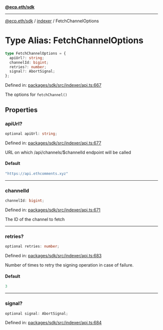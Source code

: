 [**@ecp.eth/sdk**](../../index.mdx)

***

[@ecp.eth/sdk](/sdk-reference/index.mdx) / [indexer](/sdk-reference/indexer/index.mdx) / FetchChannelOptions

# Type Alias: FetchChannelOptions

```ts
type FetchChannelOptions = {
  apiUrl?: string;
  channelId: bigint;
  retries?: number;
  signal?: AbortSignal;
};
```

Defined in: [packages/sdk/src/indexer/api.ts:667](https://github.com/ecp-eth/comments-monorepo/blob/main/packages/sdk/src/indexer/api.ts#L667)

The options for `fetchChannel()`

## Properties

### apiUrl?

```ts
optional apiUrl: string;
```

Defined in: [packages/sdk/src/indexer/api.ts:677](https://github.com/ecp-eth/comments-monorepo/blob/main/packages/sdk/src/indexer/api.ts#L677)

URL on which /api/channels/$channelId endpoint will be called

#### Default

```ts
"https://api.ethcomments.xyz"
```

***

### channelId

```ts
channelId: bigint;
```

Defined in: [packages/sdk/src/indexer/api.ts:671](https://github.com/ecp-eth/comments-monorepo/blob/main/packages/sdk/src/indexer/api.ts#L671)

The ID of the channel to fetch

***

### retries?

```ts
optional retries: number;
```

Defined in: [packages/sdk/src/indexer/api.ts:683](https://github.com/ecp-eth/comments-monorepo/blob/main/packages/sdk/src/indexer/api.ts#L683)

Number of times to retry the signing operation in case of failure.

#### Default

```ts
3
```

***

### signal?

```ts
optional signal: AbortSignal;
```

Defined in: [packages/sdk/src/indexer/api.ts:684](https://github.com/ecp-eth/comments-monorepo/blob/main/packages/sdk/src/indexer/api.ts#L684)
